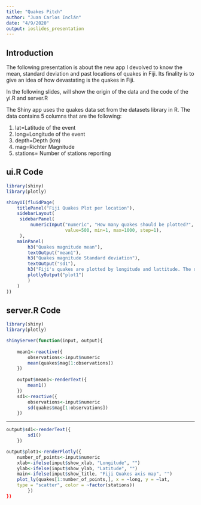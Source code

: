 ```yaml
---
title: "Quakes Pitch"
author: "Juan Carlos Inclán"
date: "4/9/2020"
output: ioslides_presentation
---
```


## Introduction

The following presentation is about the new app I devolved to know the mean, standard deviation and past locations of quakes in Fiji. Its finality is to give an idea of how devastating is the quakes in Fiji.

In the following slides, will show the origin of the data and the code of the yi.R and server.R

The Shiny app uses the quakes data set from the datasets library in R. The data contains 5 columns that are the following:

1. lat=Latitude of the event
2. long=Longitude of the event
3. depth=Depth (km)
4. mag=Richter Magnitude
5. stations= Number of stations reporting


## ui.R Code
```r
library(shiny)
library(plotly)

shinyUI(fluidPage(
    titlePanel("Fiji Quakes Plot per location"),
    sidebarLayout(
     sidebarPanel(
         numericInput("numeric", "How many quakes should be plotted?",
                      value=500, min=1, max=1000, step=1),
     ),
    mainPanel(
        h3("Quakes magnitude mean"),
        textOutput("mean1"),
        h3("Quakes magnitude Standard deviation"),
        textOutput("sd1"),
        h3("Fiji's quakes are plotted by longitude and lattitude. The different coloration that is appretiated is due the number of station that reported the quake. This will be useful in a map of Fiji in order to locate where it started."),
        plotlyOutput("plot1")
        )
    )
))
```

## server.R Code
```r
library(shiny)
library(plotly)

shinyServer(function(input, output){
    
    mean1<-reactive({
        observations<-input$numeric
        mean(quakes$mag[1:observations])
    })
    
    output$mean1<-renderText({
        mean1()
    })
    sd1<-reactive({
        observations<-input$numeric
        sd(quakes$mag[1:observations])
    })
```
***    
```r
output$sd1<-renderText({
        sd1()
    })

output$plot1<-renderPlotly({
    number_of_points<-input$numeric
    xlab<-ifelse(input$show_xlab, "Longitude", "")
    ylab<-ifelse(input$show_ylab, "Latitude", "")
    main<-ifelse(input$show_title, "Fiji Quakes axis map", "")
    plot_ly(quakes[1:number_of_points,], x = ~long, y = ~lat, 
    type = "scatter", color = ~factor(stations))
        })    
})

```    




